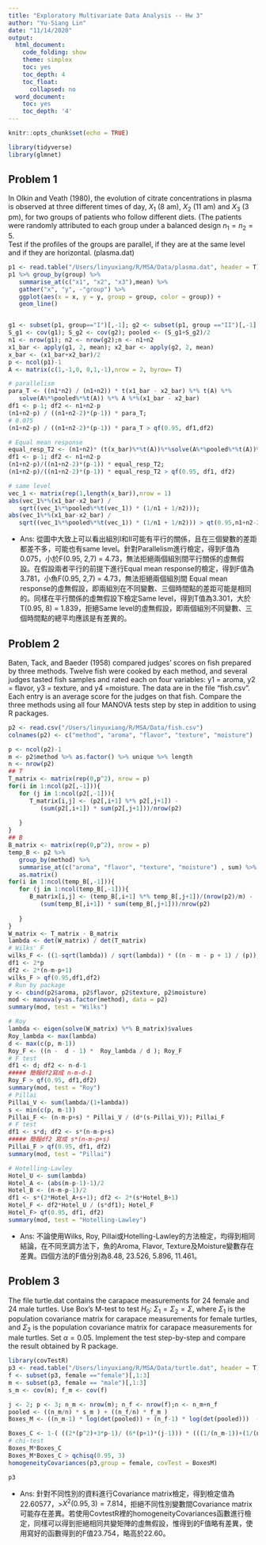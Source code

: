```yaml
---
title: "Exploratory Multivariate Data Analysis -- Hw 3"
author: "Yu-Siang Lin"
date: "11/14/2020"
output:
  html_document:
    code_folding: show
    theme: simplex
    toc: yes
    toc_depth: 4
    toc_float:
      collapsed: no
  word_document:
    toc: yes
    toc_depth: '4'
---
```


```r
knitr::opts_chunk$set(echo = TRUE)
```

```r
library(tidyverse)
library(glmnet)
```

## Problem 1
In Olkin and Veath (1980), the evolution of citrate concentrations in plasma is observed at three different times of day, $X_1$ (8 am), $X_2$ (11 am) and $X_3$ (3 pm), for two groups of patients who follow different diets. (The patients were randomly attributed to each group under a balanced design $n_1 = n_2 = 5$.  
Test if the profiles of the groups are parallel, if they are at the same level and if they are horizontal. (plasma.dat)

```r
p1 <- read.table("/Users/linyuxiang/R/MSA/Data/plasma.dat", header = T)
p1 %>% group_by(group) %>% 
   summarise_at(c("x1", "x2", "x3"),mean) %>% 
   gather("x", "y", -"group") %>% 
   ggplot(aes(x = x, y = y, group = group, color = group)) +
   geom_line()


g1 <- subset(p1, group=="I")[,-1]; g2 <- subset(p1, group =="II")[,-1]
S_g1 <- cov(g1); S_g2 <- cov(g2); pooled <- (S_g1+S_g2)/2
n1 <- nrow(g1); n2 <- nrow(g2);n <- n1+n2 
x1_bar <- apply(g1, 2, mean); x2_bar <- apply(g2, 2, mean)
x_bar <- (x1_bar+x2_bar)/2
p <- ncol(p1)-1
A <- matrix(c(1,-1,0, 0,1,-1),nrow = 2, byrow= T)

# parallelism
para_T <- ((n1*n2) / (n1+n2)) * t(x1_bar - x2_bar) %*% t(A) %*% 
   solve(A%*%pooled%*%t(A)) %*% A %*%(x1_bar - x2_bar)
df1 <- p-1; df2 <- n1+n2-p
(n1+n2-p) / ((n1+n2-2)*(p-1)) * para_T; 
# 0.075
(n1+n2-p) / ((n1+n2-2)*(p-1)) * para_T > qf(0.95, df1,df2)

# Equal mean response
equal_resp_T2 <- (n1+n2)* (t(x_bar)%*%t(A))%*%solve(A%*%pooled%*%t(A))%*%(A%*%x_bar)
df1 <- p-1; df2 <- n1+n2-p
(n1+n2-p)/((n1+n2-2)*(p-1)) * equal_resp_T2;
(n1+n2-p)/((n1+n2-2)*(p-1)) * equal_resp_T2 > qf(0.95, df1, df2)

# same level
vec_1 <- matrix(rep(1,length(x_bar)),nrow = 1)
abs(vec_1%*%(x1_bar-x2_bar) / 
   sqrt((vec_1%*%pooled%*%t(vec_1)) * (1/n1 + 1/n2)));
abs(vec_1%*%(x1_bar-x2_bar) / 
   sqrt((vec_1%*%pooled%*%t(vec_1)) * (1/n1 + 1/n2))) > qt(0.95,n1+n2-2 )
```

- Ans: 從圖中大致上可以看出組別I和II可能有平行的關係，且在三個變數的差距都差不多，可能也有same level。針對Parallelism進行檢定，得到F值為0.075，小於F(0.95, 2,7) = 4.73，無法拒絕兩個組別間平行關係的虛無假設。在假設兩者平行的前提下進行Equal mean response的檢定，得到F值為3.781，小魚F(0.95, 2,7) = 4.73，無法拒絕兩個組別間 Equal mean response的虛無假設，即兩組別在不同變數、三個時間點的差距可能是相同的。同樣在平行關係的虛無假設下檢定Same level，得到T值為3.301，大於T(0.95, 8) = 1.839，拒絕Same level的虛無假設，即兩個組別不同變數、三個時間點的總平均應該是有差異的。



## Problem 2

Baten, Tack, and Baeder (1958) compared judges' scores on fish prepared by three methods. Twelve fish were cooked by each method, and several judges tasted fish samples and rated each on four variables: y1 = aroma, y2 = flavor, y3 = texture, and y4 =moisture. The data are in the file “fish.csv”. Each entry is an average score for the judges on that fish. Compare the three methods using all four MANOVA tests step by step in addition to using R packages. 

```r
p2 <- read.csv("/Users/linyuxiang/R/MSA/Data/fish.csv")
colnames(p2) <- c("method", "aroma", "flavor", "texture", "moisture")

p <- ncol(p2)-1
m <- p2$method %>% as.factor() %>% unique %>% length
n <- nrow(p2)
## T
T_matrix <- matrix(rep(0,p^2), nrow = p)
for(i in 1:ncol(p2[,-1])){
   for (j in 1:ncol(p2[,-1])){
      T_matrix[i,j] <- (p2[,i+1] %*% p2[,j+1]) - 
         (sum(p2[,i+1]) * sum(p2[,j+1]))/nrow(p2)
      
   }
}
## B
B_matrix <- matrix(rep(0,p^2), nrow = p)
temp_B <- p2 %>% 
   group_by(method) %>% 
   summarise_at(c("aroma", "flavor", "texture", "moisture") , sum) %>% 
   as.matrix()
for(i in 1:ncol(temp_B[,-1])){
   for (j in 1:ncol(temp_B[,-1])){
      B_matrix[i,j] <- (temp_B[,i+1] %*% temp_B[,j+1])/(nrow(p2)/m) - 
         (sum(temp_B[,i+1]) * sum(temp_B[,j+1]))/nrow(p2)
      
   }
}
W_matrix <- T_matrix - B_matrix
lambda <- det(W_matrix) / det(T_matrix)
# Wilks' F
wilks_F <- ((1-sqrt(lambda)) / sqrt(lambda)) * ((n - m - p + 1) / (p)); wilks_F 
df1 <- 2*p
df2 <- 2*(n-m-p+1)
wilks_F > qf(0.95,df1,df2)
# Run by package
y <- cbind(p2$aroma, p2$flavor, p2$texture, p2$moisture)
mod <- manova(y~as.factor(method), data = p2)
summary(mod, test = "Wilks")

# Roy
lambda <- eigen(solve(W_matrix) %*% B_matrix)$values
Roy_lambda <- max(lambda)
d <- max(c(p, m-1))
Roy_F <- ((n -  d - 1) *  Roy_lambda / d ); Roy_F
# F test
df1 <- d; df2 <- n-d-1
##### 簡報df2寫成 n-m-d-1
Roy_F > qf(0.95, df1,df2)
summary(mod, test = "Roy")
# Pillai
Pillai_V <- sum(lambda/(1+lambda))
s <- min(c(p, m-1))
Pillai_F <- (n-m-p+s) * Pillai_V / (d*(s-Pillai_V)); Pillai_F
# F test
df1 <- s*d; df2 <- s*(n-m-p+s)
##### 簡報df2 寫成 s*(n-m-p+s)
Pillai_F > qf(0.95, df1, df2)
summary(mod, test = "Pillai")

# Hotelling-Lawley
Hotel_U <- sum(lambda)
Hotel_A <- (abs(m-p-1)-1)/2
Hotel_B <- (n-m-p-1)/2
df1 <- s*(2*Hotel_A+s+1); df2 <- 2*(s*Hotel_B+1)
Hotel_F <- df2*Hotel_U / (s*df1); Hotel_F
Hotel_F> qf(0.95, df1, df2)
summary(mod, test = "Hotelling-Lawley")
```

- Ans: 不論使用Wilks, Roy, Pillai或Hotelling-Lawley的方法檢定，均得到相同結論，在不同烹調方法下，魚的Aroma, Flavor, Texture及Moisture變數存在差異。四個方法的F值分別為8.48, 23.526, 5.896, 11.461。

## Problem 3
The file turtle.dat contains the carapace measurements for 24 female and 24 male turtles. Use Box's M-test to test $H_0:\;\Sigma_1=\Sigma_2=\Sigma$, where $\Sigma_1$ is the population covariance matrix for carapace measurements for female turtles, and $\Sigma_2$ is the population covariance matrix for carapace measurements for male turtles. Set $\alpha=0.05$.
Implement the test step-by-step and compare the result obtained by R package. 
```r
library(covTestR)
p3 <- read.table("/Users/linyuxiang/R/MSA/Data/turtle.dat", header = T)
f <- subset(p3, female =="female")[,1:3] 
m <- subset(p3, female == "male")[,1:3]
s_m <- cov(m); f_m <- cov(f)

j <- 2; p <- 3; n_m <- nrow(m); n_f <- nrow(f);n <- n_m+n_f
pooled <- ((n_m/n) * s_m ) + ((n_f/n) * f_m )
Boxes_M <- ((n_m-1) * log(det(pooled)) + (n_f-1) * log(det(pooled)))  - ((n_m-1) * log(det(s_m)) + (n_f-1) * log(det(f_m)))

Boxes_C <- 1-( ((2*(p^2)+3*p-1)/ (6*(p+1)*(j-1))) * (((1/(n_m-1))+(1/(n_f-1))) - ((1/(n_m+n_f))*j)) )
# chi-test
Boxes_M*Boxes_C
Boxes_M*Boxes_C > qchisq(0.95, 3)
homogeneityCovariances(p3,group = female, covTest = BoxesM)

p3
```

- Ans: 針對不同性別的資料進行Covariance matrix檢定，得到檢定值為22.60577，>$X^2(0.95,3) = 7.814$，拒絕不同性別變數間Covariance matrix可能存在差異。若使用CovtestR裡的homogeneityCovariances函數進行檢定，同樣可以得到拒絕相同共變矩陣的虛無假設，惟得到的F值略有差異，使用寫好的函數得到的F值23.754，略高於22.60。


